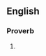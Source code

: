 ==English==

===Proverb===
{{infl|en|proverb|head=[[pride]] [[goeth]] [[before]] [[a]] [[fall]]}}

# {{alternative form of|pride comes before a fall}}